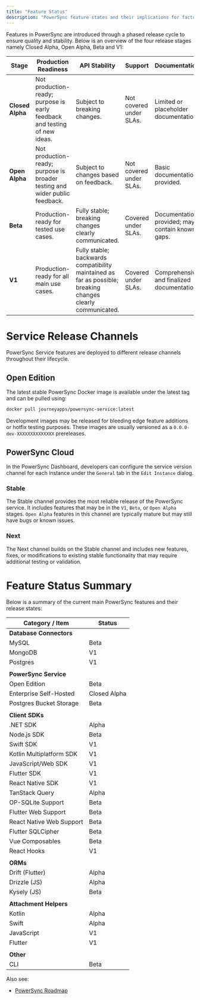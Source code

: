 ```yaml
---
title: "Feature Status"
description: "PowerSync feature states and their implications for factors such as API stability and support."
---
```


Features in PowerSync are introduced through a phased release cycle to ensure quality and stability. Below is an overview of the four release stages namely Closed Alpha, Open Alpha, Beta and V1:

| **Stage**        | **Production Readiness**                                                    | **API Stability**                                                            | **Support**             | **Documentation**                               |
| ---------------- | --------------------------------------------------------------------------- | ---------------------------------------------------------------------------- | ----------------------- | ----------------------------------------------- |
| **Closed Alpha** | Not production-ready; purpose is early feedback and testing of new ideas.   | Subject to breaking changes.                                                 | Not covered under SLAs. | Limited or placeholder documentation.           |
| **Open Alpha**   | Not production-ready; purpose is broader testing and wider public feedback. | Subject to changes based on feedback.                                        | Not covered under SLAs. | Basic documentation provided.                   |
| **Beta**         | Production-ready for tested use cases.                                      | Fully stable; breaking changes clearly communicated.                         | Covered under SLAs.     | Documentation provided; may contain known gaps. |
| **V1**           | Production-ready for all main use cases.                                    | Fully stable; backwards compatibility maintained as far as possible; breaking changes clearly communicated. | Covered under SLAs.     | Comprehensive and finalized documentation.      |

# Service Release Channels

PowerSync Service features are deployed to different release channels throughout their lifecycle.

## Open Edition

The latest stable PowerSync Docker image is available under the latest tag and can be pulled using:

```bash
docker pull journeyapps/powersync-service:latest
```

Development images may be released for bleeding edge feature additions or hotfix testing purposes. These images are usually versioned as a `0.0.0-dev-XXXXXXXXXXXXXX` prereleases.

## PowerSync Cloud 

In the PowerSync Dashboard, developers can configure the service version channel for each instance under the `General` tab in the `Edit Instance` dialog.

### Stable

The Stable channel provides the most reliable release of the PowerSync service. It includes features that may be in the `V1`, `Beta`, or `Open Alpha` stages. `Open Alpha` features in this channel are typically mature but may still have bugs or known issues.

### Next

The Next channel builds on the Stable channel and includes new features, fixes, or modifications to existing stable functionality that may require additional testing or validation.

# Feature Status Summary

Below is a summary of the current main PowerSync features and their release states:

| **Category / Item**                                | **Status**      |
| -------------------------------------------------- | -------------- |
| **Database Connectors**                              |                |
| MySQL                                               | Beta          |
| MongoDB                                             | V1             |
| Postgres                                            | V1             |
|                                                    |                |
| **PowerSync Service**                                |                |
| Open Edition                                         | Beta           |
| Enterprise Self-Hosted                       | Closed Alpha |
| Postgres Bucket Storage                              | Beta           |
|                                                    |                |
| **Client SDKs**                                      |                |
| .NET SDK                                             | Alpha          |
| Node.js SDK                                          | Beta           |
| Swift SDK                                            | V1             |
| Kotlin Multiplatform SDK                             | V1             |
| JavaScript/Web SDK                                   | V1             |
| Flutter SDK                                         | V1             |
| React Native SDK                                    | V1             |
| TanStack Query                                       | Alpha          |
| OP-SQLite Support                                    | Beta          |
| Flutter Web Support                                 | Beta           |
| React Native Web Support                            | Beta           |
| Flutter SQLCipher                                   | Beta           |
| Vue Composables                                      | Beta           |
| React Hooks                                          | V1             |
|                                                    |                |
| **ORMs**                                             |                |
| Drift (Flutter)                                        | Alpha          |
| Drizzle (JS)                                              | Alpha          |
| Kysely (JS)                                              | Beta           |
|                                                    |                |
| **Attachment Helpers**                                |                |
| Kotlin                                               | Alpha          |
| Swift                                                | Alpha          |
| JavaScript                                           | V1             |
| Flutter                                              | V1             |
|                                                    |                |
| **Other**                                            |                |
| CLI                                                 | Beta           |

Also see: 
- [PowerSync Roadmap](https://roadmap.powersync.com)